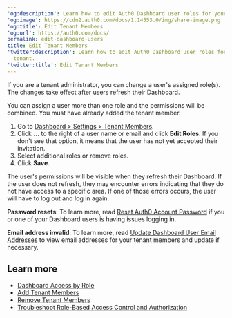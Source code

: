 ---
'og:description': Learn how to edit Auth0 Dashboard user roles for your Auth0 tenant.
'og:image': https://cdn2.auth0.com/docs/1.14553.0/img/share-image.png
'og:title': Edit Tenant Members
'og:url': https://auth0.com/docs/
permalink: edit-dashboard-users
title: Edit Tenant Members
'twitter:description': Learn how to edit Auth0 Dashboard user roles for your Auth0
  tenant.
'twitter:title': Edit Tenant Members
---
If you are a tenant administrator, you can change a user's assigned role(s). The changes take effect after users refresh their Dashboard.

You can assign a user more than one role and the permissions will be combined. You must have already added the tenant member.

1. Go to [Dashboard > Settings > Tenant Members](https://manage.auth0.com/#/tenant/admins).
2. Click **...** to the right of a user name or email and click **Edit Roles**.
   If you don't see that option, it means that the user has not yet accepted their invitation.
3. Select additional roles or remove roles.
4. Click **Save**.

<Callout icon="file-lines" color="#0EA5E9" iconType="regular">

The user's permissions will be visible when they refresh their Dashboard. If the user does not refresh, they may encounter errors indicating that they do not have access to a specific area. If one of those errors occurs, the user will have to log out and log in again.

</Callout>

**Password resets**: To learn more, read [Reset Auth0 Account Password](/docs/troubleshoot/customer-support/reset-account-passwords) if you or one of your Dashboard users is having issues logging in.

**Email address invalid**: To learn more, read [Update Dashboard User Email Addresses](/docs/get-started/manage-dashboard-access/update-dashboard-user-email) to view email addresses for your tenant members and update if necessary.

## Learn more

* [Dashboard Access by Role](/docs/get-started/manage-dashboard-access/feature-access-by-role)
* [Add Tenant Members](/docs/get-started/manage-dashboard-access/add-dashboard-users)
* [Remove Tenant Members](/docs/get-started/manage-dashboard-access/remove-dashboard-users)
* [Troubleshoot Role-Based Access Control and Authorization](/docs/troubleshoot/authentication-issues/troubleshoot-rbac-authorization)